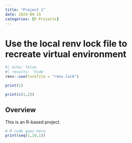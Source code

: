 ```yaml
---
title: "Project 1"
date: 2024-09-15
categories: [R Projects]
---
```


# Use the local renv lock file to recreate virtual environment
```r
#| echo: false
#| results: 'hide'
renv::use(lockfile = "renv.lock")
```

```r

print(1)

```



```r

print(c(1,2))

```

## Overview

This is an R-based project.

```r
# R code goes here
print(seq(1,10,1))
```

